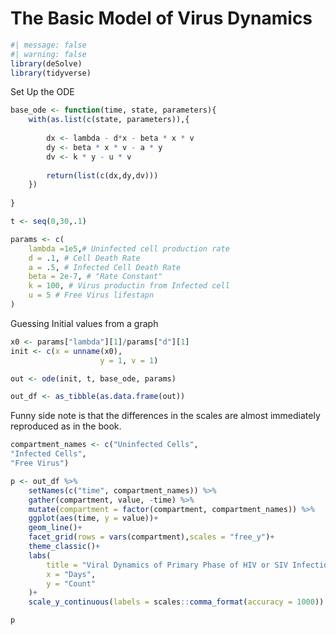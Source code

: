 # The Basic Model of Virus Dynamics 

```r
#| message: false
#| warning: false
library(deSolve)
library(tidyverse)
```

Set Up the ODE

```r
base_ode <- function(time, state, parameters){
	with(as.list(c(state, parameters)),{
		
		dx <- lambda - d*x - beta * x * v
		dy <- beta * x * v - a * y
		dv <- k * y - u * v
		
		return(list(c(dx,dy,dv)))
	})
	
}

t <- seq(0,30,.1)

params <- c(
	lambda =1e5,# Uninfected cell production rate
	d = .1, # Cell Death Rate
	a = .5, # Infected Cell Death Rate
	beta = 2e-7, # "Rate Constant"
	k = 100, # Virus productin from Infected cell
	u = 5 # Free Virus lifestapn
)
```

Guessing Initial values from a graph

```r
x0 <- params["lambda"][1]/params["d"][1]
init <- c(x = unname(x0), 
					y = 1, v = 1)

out <- ode(init, t, base_ode, params)

out_df <- as_tibble(as.data.frame(out))
```

Funny side note is that the differences in the scales are almost immediately reproduced as in the book.

```r

compartment_names <- c("Uninfected Cells",
"Infected Cells",
"Free Virus")

p <- out_df %>% 
	setNames(c("time", compartment_names)) %>% 
	gather(compartment, value, -time) %>% 
	mutate(compartment = factor(compartment, compartment_names)) %>% 
	ggplot(aes(time, y = value))+
	geom_line()+
	facet_grid(rows = vars(compartment),scales = "free_y")+
	theme_classic()+
	labs(
		title = "Viral Dynamics of Primary Phase of HIV or SIV Infection",
		x = "Days",
		y = "Count"
	)+
	scale_y_continuous(labels = scales::comma_format(accuracy = 1000))

p	
```


